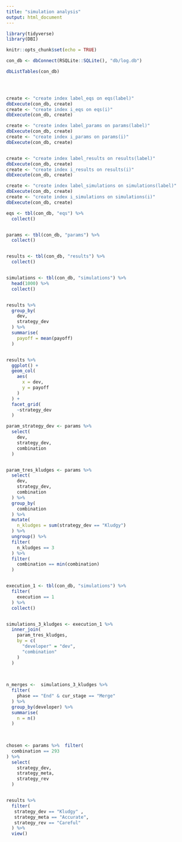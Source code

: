 ```yaml
---
title: "simulation analysis"
output: html_document
---
```


```r

library(tidyverse)
library(DBI)

knitr::opts_chunk$set(echo = TRUE)

con_db <- dbConnect(RSQLite::SQLite(), "db/log.db")

dbListTables(con_db)
  




```


```r
create <- "create index label_eqs on eqs(label)"
dbExecute(con_db, create)
create <- "create index i_eqs on eqs(i)"
dbExecute(con_db, create)

create <- "create index label_params on params(label)"
dbExecute(con_db, create)
create <- "create index i_params on params(i)"
dbExecute(con_db, create)


create <- "create index label_results on results(label)"
dbExecute(con_db, create)
create <- "create index i_results on results(i)"
dbExecute(con_db, create)

create <- "create index label_simulations on simulations(label)"
dbExecute(con_db, create)
create <- "create index i_simulations on simulations(i)"
dbExecute(con_db, create)
```


```r
eqs <- tbl(con_db, "eqs") %>% 
  collect() 


params <- tbl(con_db, "params") %>% 
  collect()


results <- tbl(con_db, "results") %>% 
  collect()


simulations <- tbl(con_db, "simulations") %>% 
  head(1000) %>% 
  collect() 



```



```r


results %>% 
  group_by(
    dev,
    strategy_dev
  ) %>% 
  summarise(
    payoff = mean(payoff)
  )


results %>% 
  ggplot() +
  geom_col(
    aes(
      x = dev,
      y = payoff
    )
  ) +
  facet_grid(
    ~strategy_dev
  )


```

```r


param_strategy_dev <- params %>% 
  select(
    dev,
    strategy_dev,
    combination
  )


param_tres_kludges <- params %>% 
  select(
    dev,
    strategy_dev,
    combination
  ) %>% 
  group_by(
    combination
  ) %>% 
  mutate(
    n_kludges = sum(strategy_dev == "Kludgy")
  ) %>% 
  ungroup() %>% 
  filter(
    n_kludges == 3
  ) %>% 
  filter(
    combination == min(combination)
  ) 


execution_1 <- tbl(con_db, "simulations") %>% 
  filter(
    execution == 1
  ) %>% 
  collect()


simulations_3_kludges <- execution_1 %>% 
  inner_join(
    param_tres_kludges,
    by = c(
      "developer" = "dev",
      "combination"
    )
  )
  
  

n_merges <-  simulations_3_kludges %>% 
  filter(
    phase == "End" & cur_stage == "Merge"
  ) %>% 
  group_by(developer) %>% 
  summarise(
    n = n()
  )
  
  


```
```r

chosen <- params %>%  filter(
  combination == 293
) %>% 
  select(
    strategy_dev,
    strategy_meta,
    strategy_rev
  )


results %>% 
  filter(
   strategy_dev == "Kludgy" ,
   strategy_meta == "Accurate",
   strategy_rev == "Careful"
  ) %>% 
  view()
  





```


